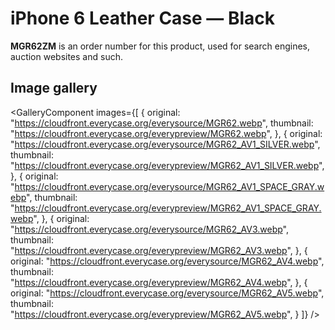 
# iPhone 6 Leather Case — Black

<Callout type='info' emoji='👉🏻'>**MGR62ZM** is an order number for this product, used for search engines, auction websites and such.</Callout>

## Image gallery

<GalleryComponent
    images={[
      {
        original: "https://cloudfront.everycase.org/everysource/MGR62.webp",
        thumbnail: "https://cloudfront.everycase.org/everypreview/MGR62.webp",
      },
      {
        original: "https://cloudfront.everycase.org/everysource/MGR62_AV1_SILVER.webp",
        thumbnail: "https://cloudfront.everycase.org/everypreview/MGR62_AV1_SILVER.webp",
      },
      {
        original: "https://cloudfront.everycase.org/everysource/MGR62_AV1_SPACE_GRAY.webp",
        thumbnail: "https://cloudfront.everycase.org/everypreview/MGR62_AV1_SPACE_GRAY.webp",
      },
      {
        original: "https://cloudfront.everycase.org/everysource/MGR62_AV3.webp",
        thumbnail: "https://cloudfront.everycase.org/everypreview/MGR62_AV3.webp",
      },
      {
        original: "https://cloudfront.everycase.org/everysource/MGR62_AV4.webp",
        thumbnail: "https://cloudfront.everycase.org/everypreview/MGR62_AV4.webp",
      },
      {
        original: "https://cloudfront.everycase.org/everysource/MGR62_AV5.webp",
        thumbnail: "https://cloudfront.everycase.org/everypreview/MGR62_AV5.webp",
      }
    ]}
  />
